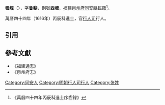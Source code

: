 '''張煒'''（{{bd|?||?|}}），字'''鲁斐'''，别號'''西塘'''，[[福建|福建]][[泉州府|泉州府]][[同安縣|同安縣]]民籍<ref>《萬曆四十四年丙辰科進士序齒録》</ref>。

萬曆四十四年（1616年）丙辰科進士，官[[行人司|行人司]]行人。

==引用==
{{reflist}}

==參考文獻==
*《福建通志》
*《泉州府志》

{{萬曆四十四年丙辰科殿試金榜}}
{{DEFAULTSORT:Zhang张}}
[[Category:同安人|Category:同安人]]
[[Category:明朝行人司行人|Category:明朝行人司行人]]
[[Category:张姓|Category:张姓]]
{{明朝人物小作品}}